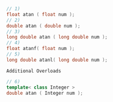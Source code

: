 ```cpp
// 1)
float atan ( float num );
// 2)
double atan ( double num );
// 3)
long double atan ( long double num );
// 4)
float atanf( float num );
// 5)
long double atanl( long double num );
```

`Additional Overloads`

```cpp
// 6)
template< class Integer >
double atan ( Integer num );
```